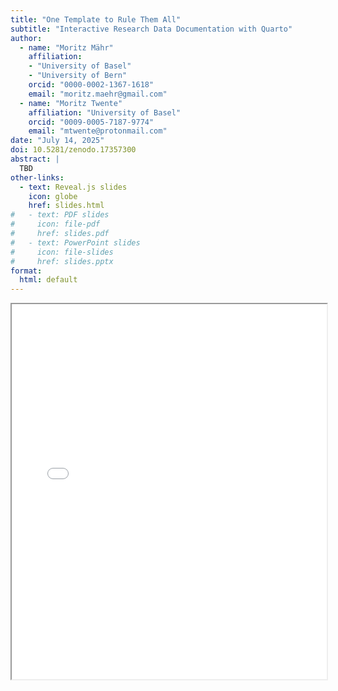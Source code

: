```yaml
---
title: "One Template to Rule Them All"
subtitle: "Interactive Research Data Documentation with Quarto"
author:
  - name: "Moritz Mähr"
    affiliation:
    - "University of Basel"
    - "University of Bern"
    orcid: "0000-0002-1367-1618"
    email: "moritz.maehr@gmail.com"
  - name: "Moritz Twente"
    affiliation: "University of Basel"
    orcid: "0009-0005-7187-9774"
    email: "mtwente@protonmail.com"
date: "July 14, 2025"
doi: 10.5281/zenodo.17357300
abstract: |
  TBD
other-links:
  - text: Reveal.js slides
    icon: globe
    href: slides.html
#   - text: PDF slides
#     icon: file-pdf
#     href: slides.pdf
#   - text: PowerPoint slides
#     icon: file-slides
#     href: slides.pptx
format:
  html: default
---
```


::: {.callout-tip title="Slide deck (Reveal JS)" collapse="true"}
<iframe src="slides.html" width="100%" height="600px" loading="lazy" allowfullscreen title="Slide deck">

This browser does not support iframes. Please open the <a href="slides.html">HTML</a> to view it.

</iframe>
:::

<!-- ::: {.callout-tip title="Slide deck (PDF)" collapse="true"}
<iframe src="slides.pdf" width="100%" height="600px" loading="lazy" allowfullscreen title="Slide deck">

This browser does not support PDF. Please download the <a href="slides.pdf">PDF slides</a> to view it.

</iframe>
::: -->